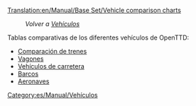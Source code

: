 [[Translation:en/Manual/Base Set/Vehicle comparison charts]]

:''Volver a [[es/Manual/Vehículos|Vehículos]]''

Tablas comparativas de los diferentes vehículos de OpenTTD:

* [[es/Manual/Base Set/Trains/Comparación de trenes|Comparación de trenes]]
* [[es/Manual/Base Set/Trains/Comparación de vagones|Vagones]]
* [[es/Comparación de vehículos de carretera|Vehículos de carretera]]
* [[es/Manual/Base Set/Ships/Comparación de barcos|Barcos]]
* [[es/Comparación de aeronaves|Aeronaves]]

[[Category:es/Manual/Vehículos]]